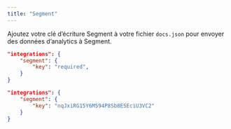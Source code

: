 ```yaml
---
title: "Segment"
---
```


Ajoutez votre clé d’écriture Segment à votre fichier `docs.json` pour envoyer des données d’analytics à Segment.

<CodeGroup>

```json Options d’analytics dans docs.json
"integrations": {
    "segment": {
        "key": "required",
    }
}
```

```json Exemple
"integrations": {
    "segment": {
        "key": "nqJxiRG15Y6M594P8Sb8ESEciU3VC2"
    }
}
```

</CodeGroup>